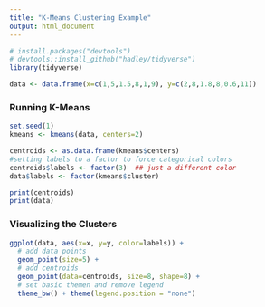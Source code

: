 ```yaml
---
title: "K-Means Clustering Example"
output: html_document
---
```


```r
# install.packages("devtools")
# devtools::install_github("hadley/tidyverse")
library(tidyverse)
```

```r
data <- data.frame(x=c(1,5,1.5,8,1,9), y=c(2,8,1.8,8,0.6,11))
```

### Running K-Means

```r
set.seed(1)
kmeans <- kmeans(data, centers=2)

centroids <- as.data.frame(kmeans$centers)
#setting labels to a factor to force categorical colors
centroids$labels <- factor(3)  ## just a different color
data$labels <- factor(kmeans$cluster)

print(centroids)
print(data)
```

### Visualizing the Clusters

```r
ggplot(data, aes(x=x, y=y, color=labels)) +
  # add data points
  geom_point(size=5) +
  # add centroids
  geom_point(data=centroids, size=8, shape=8) +
  # set basic themen and remove legend
  theme_bw() + theme(legend.position = "none")
```

